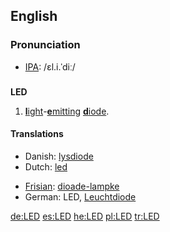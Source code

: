 {{see|led}}
{{wikipedia}}
==English==

===Pronunciation===
*[[IPA]]: /ɛl.i.ˈdiː/

==={{initialism}}===
'''LED'''

# [[light|'''l'''ight]]-[[emit|'''e'''mitting]] [[diode|'''d'''iode]].

====Translations====
{{top}}
*Danish: [[lysdiode]]
*Dutch: [[led]] {{m}}
{{mid}}
*[[Frisian]]: [[dioade-lampke]]
*German: LED, [[Leuchtdiode]]
{{bottom}}

[[de:LED]]
[[es:LED]]
[[he:LED]]
[[pl:LED]]
[[tr:LED]]
